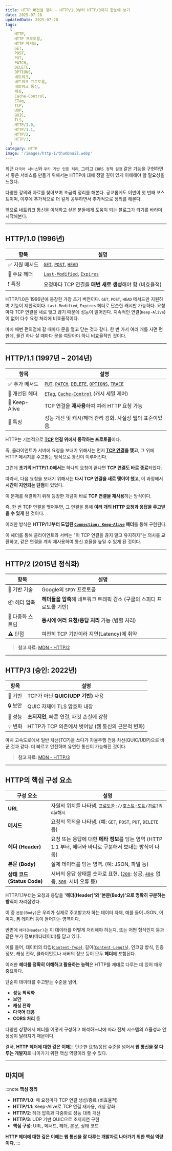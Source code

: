 ```yaml
---
title: HTTP 버전별 정리 - HTTP/1.0부터 HTTP/3까지 한눈에 보기
date: 2025-07-28
updatedDate: 2025-07-28
tags:
  [
    HTTP,
    HTTP 프로토콜,
    HTTP 메서드,
    GET,
    POST,
    PUT,
    PATCH,
    DELETE,
    OPTIONS,
    네트워크,
    네트워크 프로토콜,
    네트워크 통신,
    캐싱,
    Cache-Control,
    ETag,
    TCP,
    UDP,
    QUIC,
    TLS,
    HTTP/1.0,
    HTTP/1.1,
    HTTP/2,
    HTTP/3,
  ]
category: HTTP
image: '/images/http-1/thumbnail.webp'
---
```



최근 `다국어 서비스`와 `쿠키 기반 인증 처리`, 그리고 `CORS 정책 설정` 같은 기능을 구현하면서 좋은 서비스를 만들기 위해서는 HTTP에 대해 정말 깊이 있게 이해해야 할 필요성을 느꼈다.

다양한 강의와 자료를 찾아보며 조금씩 정리를 해본다.
공교롭게도 이번이 첫 번째 포스트이며, 이후에 추가적으로 더 깊게 공부하면서 추가적으로 정리를 해본다.

앞으로 네트워크 통신을 이해하고 싶은 분들에게 도움이 되는 블로그가 되기를 바라며 시작해본다.

---

## HTTP/1.0 (1996년)

| 항목           | 설명                                                     |
| -------------- | -------------------------------------------------------- |
| ✅ 지원 메서드 | [`GET`](https://developer.mozilla.org/ko/docs/Web/HTTP/Methods/GET), [`POST`](https://developer.mozilla.org/ko/docs/Web/HTTP/Methods/POST), [`HEAD`](https://developer.mozilla.org/ko/docs/Web/HTTP/Methods/HEAD)                                    |
| 🧩 주요 헤더   | [`Last-Modified`](https://developer.mozilla.org/ko/docs/Web/HTTP/Headers/Last-Modified), [`Expires`](https://developer.mozilla.org/ko/docs/Web/HTTP/Headers/Expires)                               |
| ❗ 특징        | 요청마다 TCP 연결을 **매번 새로 생성**해야 함 (비효율적) |

HTTP/1.0은 1996년에 등장한 가장 초기 버전이다. `GET`, `POST`, `HEAD` 메서드만 지원하며 기능이 제한적이다.
`Last-Modified`, `Expires` 헤더로 단순한 캐시만 가능하다. 요청마다 TCP 연결을 새로 맺고 끊기 때문에 성능이 떨어진다. 지속적인 연결(`Keep-Alive`)이 없어 다수 요청 처리에 비효율적이다.

마치 매번 편의점에 갈 때마다 문을 열고 닫는 것과 같다. 한 번 가서 여러 개를 사면 편한데, 물건 하나 살 때마다 문을 여닫아야 하니 비효율적인 것이다.

---

## HTTP/1.1 (1997년 ~ 2014년)

| 항목           | 설명                                                      |
| -------------- | --------------------------------------------------------- |
| ✅ 추가 메서드 | [`PUT`](https://developer.mozilla.org/ko/docs/Web/HTTP/Methods/PUT), [`PATCH`](https://developer.mozilla.org/ko/docs/Web/HTTP/Methods/PATCH), [`DELETE`](https://developer.mozilla.org/ko/docs/Web/HTTP/Methods/DELETE), [`OPTIONS`](https://developer.mozilla.org/ko/docs/Web/HTTP/Methods/OPTIONS), [`TRACE`](https://developer.mozilla.org/ko/docs/Web/HTTP/Methods/TRACE)              |
| 🧩 개선된 헤더 | [`ETag`](https://developer.mozilla.org/ko/docs/Web/HTTP/Headers/ETag), [`Cache-Control`](https://developer.mozilla.org/ko/docs/Web/HTTP/Headers/Cache-Control) (캐시 세밀 제어)                  |
| 🔄 Keep-Alive  | TCP 연결을 **재사용**하여 여러 HTTP 요청 가능             |
| 📌 특징        | 성능 개선 및 캐시/헤더 관리 강화. 사실상 웹의 표준이었음. |

HTTP는 기본적으로 **[TCP](https://www.yolog.co.kr/post/http-tcp) 연결 위에서 동작하는 프로토콜**이다.

즉, 클라이언트가 서버에 요청을 보내기 위해서는 먼저 **[TCP 연결](https://www.yolog.co.kr/post/http-tcp)을 맺고**, 그 위에 HTTP 메시지를 주고받는 방식으로 통신이 이루어진다.

그런데 **초기의 HTTP/1.0에서는** 하나의 요청이 끝나면 **TCP 연결도 바로 종료**되었다.

따라서, 다음 요청을 보내기 위해서는 **다시 TCP 연결을 새로 맺어야 했고**, 이 과정에서 **시간이 지연되는 단점**이 있었다.

이 문제를 해결하기 위해 등장한 개념이 바로 **TCP 연결을 재사용**하는 방식이다.

즉, 한 번 TCP 연결을 맺어두면, 그 연결을 통해 **여러 개의 HTTP 요청과 응답을 주고받을 수 있게** 한 것이다.

이러한 방식은 **HTTP/1.1부터 도입된 [`Connection: Keep-Alive`](https://developer.mozilla.org/ko/docs/Web/HTTP/Headers/Connection) 헤더**를 통해 구현된다.

이 헤더를 통해 클라이언트와 서버는 "이 TCP 연결을 끊지 말고 유지하자"는 의사를 교환하고, 같은 연결을 계속 재사용하여 통신 효율을 높일 수 있게 된 것이다.

---

## HTTP/2 (2015년 정식화)

| 항목             | 설명                                                                   |
| ---------------- | ---------------------------------------------------------------------- |
| 🚀 기반 기술     | Google의 `SPDY` 프로토콜                                               |
| 📦 헤더 압축     | **헤더들을 압축**해 네트워크 트래픽 감소 (구글의 스피디 프로토콜 기반) |
| 🔄 다중화 스트림 | **동시에 여러 요청/응답 처리** 가능 (병렬 처리)                        |
| ⚠️ 단점          | 여전히 TCP 기반이라 지연(Latency)에 취약                               |

> **참고 자료**: [MDN - HTTP/2](https://developer.mozilla.org/ko/docs/Glossary/HTTP_2)

---

## HTTP/3 (승인: 2022년)

| 항목    | 설명                                               |
| ------- | -------------------------------------------------- |
| 🚧 기반 | TCP가 아닌 **QUIC(UDP 기반)** 사용                 |
| 🔒 보안 | QUIC 자체에 TLS 암호화 내장                        |
| 🚀 성능 | **초저지연**, 빠른 연결, 패킷 손실에 강함          |
| 💡 변화 | HTTP가 TCP 의존에서 벗어남 (웹 통신의 근본적 변화) |

마치 고속도로에서 일반 차선(TCP)을 쓰다가 자율주행 전용 차선(QUIC/UDP)으로 바꾼 것과 같다. 더 빠르고 안전하며 유연한 통신이 가능해진 것이다.

> **참고 자료**: [MDN - HTTP/3](https://developer.mozilla.org/ko/docs/Glossary/HTTP_3)

---

## HTTP의 핵심 구성 요소

| 구성 요소                   | 설명                                                                                                       |
| --------------------------- | ---------------------------------------------------------------------------------------------------------- |
| **URL**                     | 자원의 위치를 나타냄. `프로토콜://호스트:포트/경로?쿼리#해시`                                              |
| **메서드**                  | 요청의 목적을 나타냄. (예: `GET`, `POST`, `PUT`, `DELETE` 등)                                              |
| **헤더 (Header)**           | 요청 또는 응답에 대한 **메타 정보**를 담는 영역 (HTTP 1.1 부터, 헤더와 바디로 구분해서 보내는 방식이 나옴) |
| **본문 (Body)**             | 실제 데이터를 담는 영역. (예: JSON, 파일 등)                                                               |
| **상태 코드 (Status Code)** | 서버의 응답 상태를 숫자로 표현. ([`200`](https://developer.mozilla.org/ko/docs/Web/HTTP/Status/200): 성공, [`404`](https://developer.mozilla.org/ko/docs/Web/HTTP/Status/404): 없음, [`500`](https://developer.mozilla.org/ko/docs/Web/HTTP/Status/500): 서버 오류 등)                                  |

HTTP/1.1부터는 요청과 응답을 **'헤더(Header)'와 '본문(Body)'으로 명확히 구분하는 방식**이 자리잡았다.

이 중 `본문(Body)`은 우리가 실제로 주고받고자 하는 데이터 자체, 예를 들어 JSON, 이미지, 폼 데이터 등이 들어가는 영역이다.

반면에 `헤더(Header)`는 이 데이터를 어떻게 처리해야 하는지, 또는 어떤 형식인지 등과 같은 부가 정보(메타데이터)를 담고 있다.

예를 들어, 데이터의 타입([`Content-Type`](https://developer.mozilla.org/ko/docs/Web/HTTP/Headers/Content-Type)), 길이([`Content-Length`](https://developer.mozilla.org/ko/docs/Web/HTTP/Headers/Content-Length)), 인코딩 방식, 인증 정보, 캐싱 전략, 클라이언트나 서버의 정보 등이 모두 **헤더**에 포함된다.

이러한 **헤더를 정확히 이해하고 활용하는 능력**은 HTTP를 제대로 다루는 데 있어 매우 중요하다.

단순히 데이터를 주고받는 수준을 넘어,

- **성능 최적화**
- **보안**
- **캐싱 전략**
- **다국어 대응**
- **CORS 처리** 등

다양한 상황에서 헤더를 어떻게 구성하고 해석하느냐에 따라 전체 시스템의 효율성과 안정성이 달라지기 때문이다.

결국, **HTTP 헤더에 대한 깊은 이해**는 단순한 요청/응답 수준을 넘어서 **웹 통신을 잘 다루는 개발자**로 나아가기 위한 핵심 역량이라 할 수 있다.

---

## 마치며

:::note
**핵심 정리**

- **HTTP/1.0**: 매 요청마다 TCP 연결 생성/종료 (비효율적)
- **HTTP/1.1**: Keep-Alive로 TCP 연결 재사용, 캐싱 강화
- **HTTP/2**: 헤더 압축과 다중화로 성능 대폭 개선
- **HTTP/3**: UDP 기반 QUIC으로 초저지연 구현
- **핵심 구성**: URL, 메서드, 헤더, 본문, 상태 코드

**HTTP 헤더에 대한 깊은 이해는 웹 통신을 잘 다루는 개발자로 나아가기 위한 핵심 역량이다.**
:::
